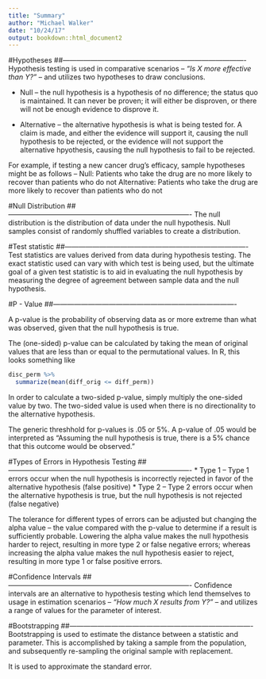```yaml
---
title: "Summary"
author: "Michael Walker"
date: "10/24/17"
output: bookdown::html_document2
---
```




#Hypotheses
##-------------------------------------------------------------------------------
Hypothesis testing is used in comparative scenarios -- *"Is X more effective than Y?"* -- and utilizes two hypotheses to draw conclusions.

* Null -- the null hypothesis is a hypothesis of no difference; the status quo is maintained. It can never be proven; it will either be disproven, or there will not be enough evidence to disprove it.
 

* Alternative -- the alternative hypothesis is what is being tested for. A claim is made, and either the evidence will support it, causing the null hypothesis to be rejected, or the evidence will not support the alternative hpyothesis, causing the null hypothesis to fail to be rejected.

For example, if testing a new cancer drug's efficacy, sample hypotheses might be as follows -- 
Null: Patients who take the drug are no more likely to recover than patients who do not
Alternative: Patients who take the drug are more likely to recover than patients who do not



#Null Distribution
##-------------------------------------------------------------------------------
The null distribution is the distribution of data under the null hypothesis. Null samples consist of randomly shuffled variables to create a distribution. 


#Test statistic
##-------------------------------------------------------------------------------
Test statistics are values derived from data during hypothesis testing. The exact statistic used can vary with which test is being used, but the ultimate goal of a given test statistic is to aid in evaluating the null hypothesis by measuring the degree of agreement between sample data and the null hypothesis.


#P - Value
##-------------------------------------------------------------------------------

A p-value is the probability of observing data as or more extreme than what was observed, given that the null hypothesis is true.

The (one-sided) p-value can be calculated by taking the mean of original values that are less than or equal to  the permutational values. In R, this looks something like

```r
disc_perm %>%
  summarize(mean(diff_orig <= diff_perm))
```

In order to calculate a two-sided p-value, simply multiply the one-sided value by two. The two-sided value is used when there is no directionality to the alternative hypothesis.

The generic threshhold for p-values is .05 or 5%. A p-value of .05 would be interpreted as "Assuming the null hypothesis is true, there is a 5% chance that this outcome would be observed."

#Types of Errors in Hypothesis Testing
##-------------------------------------------------------------------------------
* Type 1 -- Type 1 errors occur when the null hypothesis is incorrectly rejected in favor of the alternative hypothesis (false positive)
* Type 2 -- Type 2 errors occur when the alternative hypothesis is true, but the null hypothesis is not rejected (false negative)

The tolerance for different types of errors can be adjusted but changing the alpha value -- the value compared with the p-value to determine if a result is sufficiently probable. Lowering the alpha value makes the null hypothesis harder to reject, resulting in more type 2 or false negative errors; whereas increasing the alpha value makes the null hypothesis easier to reject, resulting in more type 1 or false positive errors.


#Confidence Intervals
##-------------------------------------------------------------------------------
Confidence intervals are an alternative to hypothesis testing which lend themselves to usage in estimation scenarios -- *"How much X results from Y?"* -- and utilizes a range of values for the parameter of interest.




#Bootstrapping
##-------------------------------------------------------------------------------
Bootstrapping is used to estimate the distance between a statistic and parameter. This is accomplished by taking a sample from the population, and subsequently re-sampling the original sample with replacement.

It is used to approximate the standard error.
